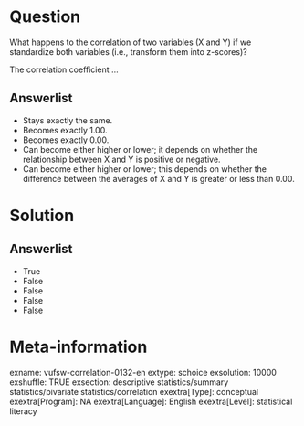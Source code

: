 Question
========
What happens to the correlation of two variables (X and Y) if we standardize both variables (i.e., transform them into z-scores)?  
  
The correlation coefficient ...

Answerlist
----------
* Stays exactly the same.
* Becomes exactly 1.00.
* Becomes exactly 0.00.
* Can become either higher or lower; it depends on whether the relationship between X and Y is positive or negative.
* Can become either higher or lower; this depends on whether the difference between the averages of X and Y is greater or less than 0.00.

Solution
========

Answerlist
----------
* True
* False
* False
* False
* False

Meta-information
================
exname: vufsw-correlation-0132-en
extype: schoice
exsolution: 10000
exshuffle: TRUE
exsection: descriptive statistics/summary statistics/bivariate statistics/correlation
exextra[Type]: conceptual
exextra[Program]: NA
exextra[Language]: English
exextra[Level]: statistical literacy

